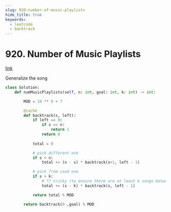 ```yaml
---
slug: 920-number-of-music-playlists
hide_title: true
keywords:
  - leetcode
  - backtrack
---
```



# 920. Number of Music Playlists

[link](https://leetcode.com/problems/number-of-music-playlists/description/)

Generalize the song

```python
class Solution:
    def numMusicPlaylists(self, n: int, goal: int, k: int) -> int:

        MOD = 10 ** 9 + 7

        @cache
        def backtrack(s, left):
            if left == 0:
                if s == n:
                    return 1
                return 0
            
            total = 0

            # pick different one
            if s < n:
                total += (n - s) * backtrack(s+1, left - 1)

            # pick from used one
            if s > k:
                # ?? tricky (to ensure there are at least k songs between repeated songs)
                total += (s - k) * backtrack(s, left - 1)

            return total % MOD

        return backtrack(0 ,goal) % MOD

```
